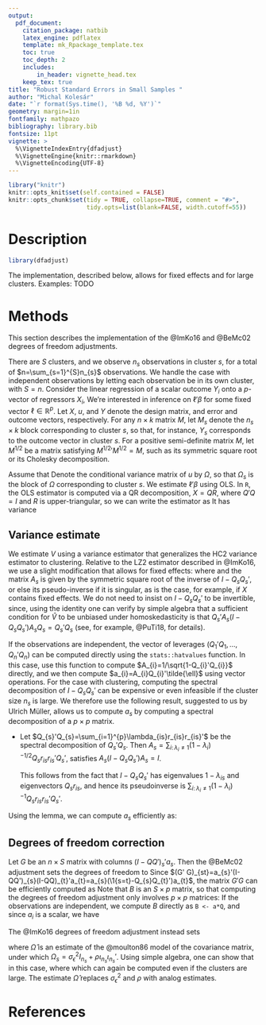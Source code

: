 ```yaml
---
output:
  pdf_document:
    citation_package: natbib
    latex_engine: pdflatex
    template: mk_Rpackage_template.tex
    toc: true
    toc_depth: 2
    includes:
        in_header: vignette_head.tex
    keep_tex: true
title: "Robust Standard Errors in Small Samples "
author: "Michal Kolesár"
date: "`r format(Sys.time(), '%B %d, %Y')`"
geometry: margin=1in
fontfamily: mathpazo
bibliography: library.bib
fontsize: 11pt
vignette: >
  %\VignetteIndexEntry{dfadjust}
  %\VignetteEngine{knitr::rmarkdown}
  %\VignetteEncoding{UTF-8}
---
```


```r
library("knitr")
knitr::opts_knit$set(self.contained = FALSE)
knitr::opts_chunk$set(tidy = TRUE, collapse=TRUE, comment = "#>",
                      tidy.opts=list(blank=FALSE, width.cutoff=55))
```

# Description

```r
library(dfadjust)
```
The implementation, described below, allows for fixed effects and for large clusters. Examples: TODO
<!-- TODO: example with few treated, with few treated clusters, and with fixed effects, and with large clusters -->

# Methods

This section describes the implementation of the @ImKo16 and @BeMc02 degrees of
freedom adjustments.

There are $S$ clusters, and we observe $n_{s}$ observations in cluster $s$, for
a total of $n=\sum_{s=1}^{S}n_{s}$ observations. We handle the case with
independent observations by letting each observation be in its own cluster, with
$S=n$. Consider the linear regression
of a scalar outcome $Y_{i}$ onto a $p$-vector of regressors $X_{i}$,
\begin{equation*}
  Y_{i}=X_{i}'\beta+u_{i},\qquad E[u_{i}\mid X_{i}]=0.
\end{equation*}
We're interested in inference on $\ell'\beta$ for some fixed vector
$\ell\in\mathbb{R}^{p}$. Let $X$, $u$, and $Y$ denote the design matrix, and
error and outcome vectors, respectively. For any $n\times k$ matrix $M$, let
${M}_{s}$ denote the $n_{s}\times k$ block corresponding to cluster $s$, so
that, for instance, $Y_{s}$ corresponds to the outcome vector in cluster $s$.
For a positive semi-definite matrix ${M}$, let ${M}^{1/2}$ be a matrix
satisfying ${{M}^{1/2}}'{M}^{1/2}={M}$, such as its symmetric square root or its
Cholesky decomposition.

Assume that
\begin{equation*}
  E[u_{s}u_{s}'\mid X]=\Omega_{s},\quad\text{and}\quad
  E[u_{s}u_{t}'\mid X]=0\quad\text{if $s\neq t$}.
\end{equation*}
Denote the conditional variance matrix of $u$ by $\Omega$, so that $\Omega_{s}$
is the block of $\Omega$ corresponding to cluster $s$. We estimate $\ell'\beta$
using OLS. In `R`, the OLS estimator is computed via a QR decomposition, $X=QR$,
where $Q' Q=I$ and $R$ is upper-triangular, so we can write the estimator as
\begin{equation*}
  \ell'\hat{\beta}=\ell'\left(\sum_{s}X_{s}'X_{s}\right)^{-1}\sum_{s}X_{s}Y_{s}
  =\tilde{\ell}'\sum_{s}Q_{s}'Y_{s},\qquad \tilde{\ell}={R^{-1}}'\ell.
\end{equation*}
It has variance
\begin{equation*}
  V:=  \var(\ell'\hat{\beta}\mid X)
  =\ell'\left(X' X\right)^{-1}
  \sum_{s}X_{s}'\Omega_{s}X_{s}\left(X' X\right)^{-1}\ell
  =\tilde{\ell}'\sum_{s}Q_{s}'\Omega_{s}Q_{s}
  \tilde{\ell}.
\end{equation*}

## Variance estimate

We estimate $V$ using a variance estimator that generalizes the HC2 variance
estimator to clustering. Relative to the LZ2 estimator described in @ImKo16, we use a
slight modification that allows for fixed effects:
\begin{equation*}
  \hat{V}=\ell'(X' X)^{-1}\sum_{s}^{}X'_{s}{A}_{s}\hat{u}_{s}\hat{u}_{s}'
  {A}_{s}'X_{s}(X' X)^{-1}\ell
  =\ell' R^{-1}\sum_{s}^{}Q'_{s}{A}_{s}\hat{u}_{s}\hat{u}_{s}'
  {A}_{s}'Q_{s}{R'}^{-1}\ell
  =\sum_{s=1}^{S}(\hat{u}_{s}'a_{s})^{2},
\end{equation*}
where
\begin{equation*}
  \hat{u}_{s}:=Y_{s}-X_{s}\hat{\beta}
  =u_{s}-Q_{s}Q' u,\qquad
   a_{s}={A}_{s}'Q_{s}\tilde{\ell},
\end{equation*}
and the matrix $A_{s}$ is given by the symmetric square root of the inverse of
$I-Q_{s}Q_{s}'$, or else its pseudo-inverse if it is singular, as is the case,
for example, if $X$ contains fixed effects. We do not need to insist on
$I-Q_{s}Q_{s}'$ to be invertible, since, using the identity
\begin{equation*}
  \hat{V}=u\sum_{s}(I-QQ')_{s}'a_{s}a_{s}'(I-QQ')_{s} u,
\end{equation*}
one can verify by simple algebra that a sufficient condition for $\hat{V}$ to be
unbiased under homoskedasticity is that
$Q_{s}'A_{s}(I-Q_{s}Q_{s}')A_{s}Q_{s}=Q_{s}'Q_{s}$ (see, for example,
@PuTi18, for details).

If the observations are independent, the vector of leverages
$(Q_{1}'Q_{1}, \dotsc, Q_{n}'Q_{n})$ can be computed directly using the
`stats::hatvalues` function. In this case, use this function to compute
$A_{i}=1/\sqrt{1-Q_{i}'Q_{i}}$ directly, and we then compute
$a_{i}=A_{i}Q_{i}'\tilde{\ell}$ using vector operations. For the case with
clustering, computing the spectral decomposition of $I-Q_{s}Q_{s}'$ can be
expensive or even infeasible if the cluster size $n_s$ is large. We therefore
use the following result, suggested to us by Ulrich Müller, allows us to compute
$a_{s}$ by computing a spectral decomposition of a $p\times p$ matrix.

-  Let $Q_{s}'Q_{s}=\sum_{i=1}^{p}\lambda_{is}r_{is}r_{is}'$ be the spectral
   decomposition of $Q_{s}'Q_{s}$. Then $A_{s}=\sum_{i\colon \lambda_{i}\neq
   1}(1-\lambda_{i})^{-1/2}Q_{s}r_{is}r_{is}'Q_{s}'$, satisfies
   $A_{s}(I-Q_{s}Q_{s}')A_{s}=I$.

   This follows from the fact that $I-Q_{s}Q_{s}'$ has eigenvalues
   $1-\lambda_{is}$ and eigenvectors $Q_{s}r_{is}$, and hence its pseudoinverse
   is $\sum_{i\colon \lambda_{i}\neq
   1}(1-\lambda_{i})^{-1}Q_{s}r_{is}r_{is}'Q_{s}'$.

Using the lemma, we can compute $a_{s}$ efficiently as:
\begin{equation*}
  a_{s}
  =
  \sum_{i\colon \lambda_{i}\neq
    1}(1-\lambda_{i})^{-1/2}Q_{s}r_{is}r_{is}'Q_{s}'Q_{s}\tilde{\ell}
  =Q_{s}D_{s}
  \tilde{\ell},\qquad D_{s}=\sum_{i\colon \lambda_{i}\neq
    1}\lambda_{i}(1-\lambda_{i})^{-1/2}r_{is}r_{is}'.
\end{equation*}

## Degrees of freedom correction

Let $G$ be an $n\times S$ matrix with columns $(I-QQ')_{s}'a_{s}$. Then the
@BeMc02 adjustment sets the degrees of freedom to
\begin{equation*}
  f_{\text{BM}}=\frac{\trace(G' G)^{2}}{\trace((G' G)^{2})}.
\end{equation*}
Since $(G' G)_{st}=a_{s}'(I-QQ')_{s}(I-QQ)_{t}'a_{t}=a_{s}(\1{s=t}-Q_{s}Q_{t}')a_{t}$,
the matrix $G' G$ can be efficiently computed as
\begin{equation*}
  G' G=\diag(a_{s}'a_{s})-BB'\qquad B_{s k}=a_{s}'Q_{s k}.
\end{equation*}
Note that $B$ is an $S\times p$ matrix, so that computing the degrees of freedom
adjustment only involves $p\times p$ matrices:
\begin{align*}
  f_{\text{BM}}=\frac{(\sum_{s}a_{s}'a_{s}-\sum_{s,k}B_{s k}^{2})^{2}}{
  \sum_{s}(a_{s}'a_{s})^{2}-2\sum_{s,k}(a_{s}'a_{s})B_{s k}^{2}+\sum_{s,t}(B_{s}'B_{t})^{2}
  }.
\end{align*}
If the observations are independent, we compute $B$ directly as `B <- a*Q`,
and since $a_{i}$ is a scalar, we have
\begin{equation*}
  f_{\text{BM}}=\frac{(\sum_{i}a_{i}^{2}-\sum_{s k}B_{s k}^{2})^{2}}{
    \sum_{i}a_{i}^{4}-2\sum_{i}a_{i}^{2}B_{i}'B_{i}+\sum_{i, j}(B_{i}'B_{j})^{2}}.
\end{equation*}

The @ImKo16 degrees of freedom adjustment instead sets
\begin{equation*}
  f_{IK}=\frac{\trace({G}'\hat{\Omega}
    G)^{2}}{\trace(({G}'\hat{\Omega}
    G)^{2})},
\end{equation*}

where $\hat{\Omega}$ is an estimate of the @moulton86 model of the
covariance matrix, under which
$\Omega_{s}=\sigma_{\epsilon}^{2}I_{n_{s}}+\rho\iota_{n_{s}}\iota_{n_{s}}'$.
Using simple algebra, one can show that in this case,
\begin{equation*}
  G'\Omega G=\sigma_{\epsilon}^{2}\diag(a_{s}'a_{s}) -\sigma_{\epsilon}^{2}BB'+\rho (D-BF')(D-BF')',
\end{equation*}
where
\begin{equation*}
 F_{s k}=\iota_{n_{s}}'Q_{s k},\qquad D=\diag(a_{s}'\iota_{n_{s}})
\end{equation*}
which can again be computed even if the clusters are large. The estimate
$\hat{\Omega}$ replaces $\sigma_{\epsilon}^{2}$ and $\rho$ with analog
estimates.

# References
